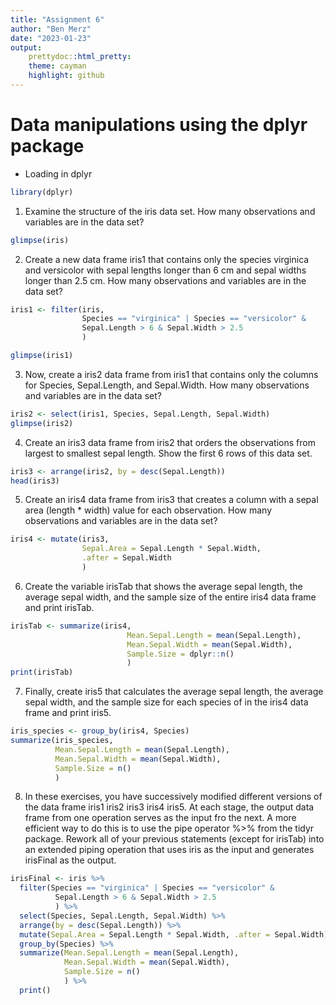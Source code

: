 ```yaml
---
title: "Assignment 6"
author: "Ben Merz"
date: "2023-01-23"
output: 
    prettydoc::html_pretty:
    theme: cayman
    highlight: github
---
```

# Data manipulations using the dplyr package


* Loading in dplyr
```r
library(dplyr)
```


1. Examine the structure of the iris data set. How many observations and variables are in the data set?
```r
glimpse(iris)
```

2. Create a new data frame iris1 that contains only the species virginica and versicolor with sepal lengths longer than 6 cm and sepal widths longer than 2.5 cm. How many observations and variables are in the data set?
```r
iris1 <- filter(iris, 
                Species == "virginica" | Species == "versicolor" & 
                Sepal.Length > 6 & Sepal.Width > 2.5
                )

glimpse(iris1)
```

3. Now, create a iris2 data frame from iris1 that contains only the columns for Species, Sepal.Length, and Sepal.Width. How many observations and variables are in the data set?
```r
iris2 <- select(iris1, Species, Sepal.Length, Sepal.Width)
glimpse(iris2)
```

4. Create an iris3 data frame from iris2 that orders the observations from largest to smallest sepal length. Show the first 6 rows of this data set.
```r
iris3 <- arrange(iris2, by = desc(Sepal.Length))
head(iris3)
```

5. Create an iris4 data frame from iris3 that creates a column with a sepal area (length * width) value for each observation. How many observations and variables are in the data set?
```r
iris4 <- mutate(iris3, 
                Sepal.Area = Sepal.Length * Sepal.Width, 
                .after = Sepal.Width
                )
```

6. Create the variable irisTab that shows the average sepal length, the average sepal width, and the sample size of the entire iris4 data frame and print irisTab.
```r
irisTab <- summarize(iris4, 
                          Mean.Sepal.Length = mean(Sepal.Length), 
                          Mean.Sepal.Width = mean(Sepal.Width), 
                          Sample.Size = dplyr::n()
                          )
print(irisTab)

```

7. Finally, create iris5 that calculates the average sepal length, the average sepal width, and the sample size for each species of in the iris4 data frame and print iris5.
```r
iris_species <- group_by(iris4, Species)
summarize(iris_species, 
          Mean.Sepal.Length = mean(Sepal.Length), 
          Mean.Sepal.Width = mean(Sepal.Width), 
          Sample.Size = n()
          )

```

8. In these exercises, you have successively modified different versions of the data frame iris1 iris2 iris3 iris4 iris5. At each stage, the output data frame from one operation serves as the input fro the next. A more efficient way to do this is to use the pipe operator %>% from the tidyr package. Rework all of your previous statements (except for irisTab) into an extended piping operation that uses iris as the input and generates irisFinal as the output.
```r
irisFinal <- iris %>% 
  filter(Species == "virginica" | Species == "versicolor" & 
          Sepal.Length > 6 & Sepal.Width > 2.5
          ) %>%
  select(Species, Sepal.Length, Sepal.Width) %>%
  arrange(by = desc(Sepal.Length)) %>%
  mutate(Sepal.Area = Sepal.Length * Sepal.Width, .after = Sepal.Width) %>%
  group_by(Species) %>%
  summarize(Mean.Sepal.Length = mean(Sepal.Length), 
            Mean.Sepal.Width = mean(Sepal.Width), 
            Sample.Size = n()
            ) %>%
  print()

```





